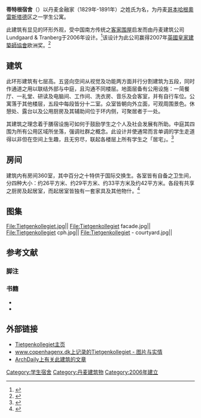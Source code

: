 {{Title|date=2020-11-22}}
{{Infobox building
|image=Tietgenkollegiet Copenhagen.jpg
|caption=
|name=蒂特根宿舍
|coordinates={{coord|55|39|39|N|12|35|24|E|region:DK_type:landmark}}
|location_town=[[哥本哈根|哥本哈根]][[奥雷斯塔德|奥雷斯塔德]]
|location_country={{DEN}}
|architect=[[Lundgaard_&_Tranberg|Lundgaard & Tranberg]]
|client=Nordea Danmark Fonden
|engineer={{tsl|en|COWI A/S|科威公司}}
|construction_start_date=2005
|completion_date=2006
|date_demolished=
|cost=
|structural_system=
|style=
|namedfor=金融家C·F·蒂特根
}}
'''蒂特根宿舍'''（{{Lang-da|Tietgenkollegiet}}）以丹麦金融家{{tsl|en|Carl Frederik Tietgen|C·F·蒂特根}}（1829年-1891年）之姓氏为名，为丹麦[[哥本哈根|哥本哈根]][[奧雷斯塔德|奧雷斯塔德]]区之一学生公寓。

此建筑有显见的环形外观，受中国南方传统之[[客家围屋|客家围屋]]启发而由丹麦建筑公司Lundgaard & Tranberg于2006年设计。<ref>{{Cite web|title=Som at få et knus|url=http://www.cowi.dk/SiteCollectionDocuments/cowi/da/menu/07.%20Nyheder/Andre%20filtyper/COWIfeature_12_nov.%202005.pdf|accessdate=2009-06-15|date=|last=|first=|publisher=COWIfeature|language=da|archiveurl=https://web.archive.org/web/20110719102701/http://www.cowi.dk/SiteCollectionDocuments/cowi/da/menu/07.%20Nyheder/Andre%20filtyper/COWIfeature_12_nov.%202005.pdf|archivedate=2011-07-19|website=|url-status=live}}</ref>该设计为此公司赢得2007年[[英國皇家建築師協會|英國皇家建築師協會]]欧洲奖。<ref>{{Cite web|title=The Building - Publicity and Awards|url=http://tietgenkollegiet.dk/en/the-building/publicity-and-awards/|date=|last=|first=|access-date=2020-11-22|website=tietgenkollegiet|archive-url=|archive-date=|url-status=live}}</ref>

== 建筑 ==
此环形建筑有七层高。五竖向空间从视觉及功能两方面并行分割建筑为五段，同时作通道之用以联结外部与中庭，且沟通不同楼层。地面层备有公用设施：一简餐厅、一礼堂、研读及电脑间、工作间、洗衣房、音乐及会客室，并有自行车位。公寓落于其他楼层，五段中每段皆分十二室。众室皆朝向外立面，可观周围景色。休憩处、露台以及公用厨房及其辅助间位于环内侧，可聚居者于一处。

其建筑之理念着于膳宿设施可如何于鼓励学生之个人及社会发展有所助。中庭其四围为所有公用区域所坐落，强调社群之概念。此设计并使通常而言单调的学生走道得以非但在空间上生趣，且无穷尽，联起各楼层上所有学生之「居宅」。<ref>{{Cite web|title=Tietgenkollegiet // Copenhagen // Denmark // Lundgaard & Tranberg|url=http://www.archicentral.com/tietgenkollegiet-copenhagen-denmark-lundgaard-tranberg-1596/|accessdate=2009-06-15|publisher=archiCentral}}</ref>

== 房间 ==
建筑内有房间360室，其中百分之十特供于国际交换生。各室皆有自备之卫生间，分四种大小：约26平方米、约29平方米、约33平方米及约42平方米。各段有共享之厨房及起居室，而起居室皆独有一套家具及其他物什。<ref>{{Cite web|title=Tietgenkollegiet|url=http://www.cbs.dk/cbs_international/accommodation/exchange_students/menu/student_residences/student_residences_group/tietgenkollegiet|accessdate=2009-06-15|publisher=CBS|archiveurl=https://web.archive.org/web/20090704092125/http://www.cbs.dk/cbs_international/accommodation/exchange_students/menu/student_residences/student_residences_group/tietgenkollegiet|archivedate=2009-07-04}}</ref>

== 图集 ==
<gallery class="center" widths="170px" heights="140px">
File:Tietgenkollegiet.jpg||
File:Tietgenkollegiet facade.jpg||
File:Tietgenkollegiet cph.jpg||
File:Tietgenkollegiet - courtyard.jpg||
</gallery>

== 参考文献 ==
=== 脚注 ===
{{Reflist}}

=== 书籍 ===
* {{Cite book|title=Tietgenkollegiet|last=Stensgaard|first=Pernille|publisher=Nyt Nordisk Forlag|year=2007|isbn=978-87-17-03967-4|location=|pages=|language=da}}
* {{Cite book|title=Tietgen Dormitory - an imaginary journey around a real building|last=Weston|first=Richard|publisher=Edition Bløndal|year=2014|isbn=9788791567247|location=|pages=|url=https://arcspace.com/bookcase/tietgen-dormitory--an-imaginary-journey-around-a-real-building/}}
{{Portal|建筑}}

== 外部链接 ==
* [https://web.archive.org/web/20090414150720/http://www.tietgenkollegiet.dk/Default.aspx?AreaID=4 Tietgenkollegiet主页]
* [https://web.archive.org/web/20100430183658/http://www.cphx.dk/#23709 www.copenhagenx.dk上记录的Tietgenkollegiet - 图片与实情] 
* [https://www.archdaily.cn/cn/792933/tietgensu-she-lundgaard-and-tranberg-architects ArchDaily上有关此建筑的文章]

[[Category:学生宿舍|Category:学生宿舍]]
[[Category:丹麦建筑物|Category:丹麦建筑物]]
[[Category:2006年建立|Category:2006年建立]]